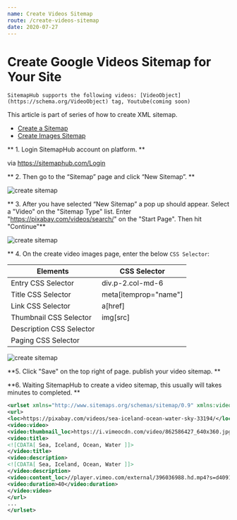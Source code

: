 ```yaml
---
name: Create Videos Sitemap
route: /create-videos-sitemap
date: 2020-07-27
---
```


# Create Google Videos Sitemap for Your Site

```
SitemapHub supports the following videos: [VideoObject](https://schema.org/VideoObject) tag, Youtube(coming soon)
```

This article is part of series of how to create XML sitemap.

- [Create a Sitemap](create-xml-sitemap)
- [Create Images Sitemap](create-images-sitemap)

** 1. Login SitemapHub account on platform. **

via https://sitemaphub.com/Login

** 2. Then go to the “Sitemap” page and click “New Sitemap”. **

![create sitemap](../static/images/create-sitemap-01.png)

** 3. After you have selected “New Sitemap” a pop up should appear. Select a "Video" on the "Sitemap Type" list. Enter "https://pixabay.com/videos/search/" on the "Start Page". Then hit "Continue"**

![create sitemap](../static/images/create-videos-sitemap-03.png)

** 4. On the create video images page, enter the below `CSS Selector`:

| Elements      | CSS Selector |
| ----------- | ----------- |
| Entry CSS Selector      | div.p-2.col-md-6       |
| Title CSS Selector   | meta[itemprop="name"]       |
| Link CSS Selector | a[href] |
| Thumbnail CSS Selector | img[src] |
| Description CSS Selector | |
| Paging CSS Selector |  |

![create sitemap](../static/images/create-videos-sitemap-04.jpg)

**5. Click "Save" on the top right of page. publish your video sitemap. **

**6. Waiting SitemapHub to create a video sitemap, this usually will takes minutes to completed. **

```xml
<urlset xmlns="http://www.sitemaps.org/schemas/sitemap/0.9" xmlns:video="http://www.google.com/schemas/sitemap-video/1.1">
<url>
<loc>https://pixabay.com/videos/sea-iceland-ocean-water-sky-33194/</loc>
<video:video>
<video:thumbnail_loc>https://i.vimeocdn.com/video/862586427_640x360.jpg</video:thumbnail_loc>
<video:title>
<![CDATA[ Sea, Iceland, Ocean, Water ]]>
</video:title>
<video:description>
<![CDATA[ Sea, Iceland, Ocean, Water ]]>
</video:description>
<video:content_loc>//player.vimeo.com/external/396036988.hd.mp4?s=d409153a1984fc0bd388cdc8d0a3a94eed888de3&profile_id=174</video:content_loc>
<video:duration>40</video:duration>
</video:video>
</url>
...
</urlset>
```